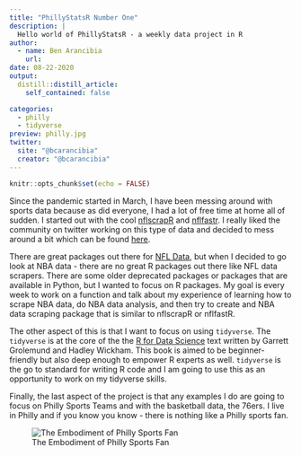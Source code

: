 ```yaml
---
title: "PhillyStatsR Number One"
description: |
  Hello world of PhillyStatsR - a weekly data project in R
author:
  - name: Ben Arancibia
    url: 
date: 08-22-2020
output:
  distill::distill_article:
    self_contained: false

categories:
  - philly
  - tidyverse
preview: philly.jpg
twitter:
  site: "@bcarancibia"
  creator: "@bcarancibia"
---
```


```r
knitr::opts_chunk$set(echo = FALSE)
```

Since the pandemic started in March, I have been messing around with sports data because as did everyone, I had a lot of free time at home all of sudden. I started out with the cool [nflscrapR](https://github.com/maksimhorowitz/nflscrapR) and [nflfastr](https://github.com/mrcaseb/nflfastR). I really liked the community on twitter working on this type of data and decided to mess around a bit which can be found [here](https://github.com/bcarancibia/nfl).

There are great packages out there for [NFL Data](https://github.com/mrcaseb/nflfastR), but when I decided to go look at NBA data - there are no great R packages out there like NFL data scrapers. There are some older deprecated packages or packages that are available in Python, but I wanted to focus on R packages. My goal is every week to work on a function and talk about my experience of learning how to scrape NBA data, do NBA data analysis, and then try to create and NBA data scraping package that is similar to nflscrapR or nflfastR.

The other aspect of this is that I want to focus on using `tidyverse`. The `tidyverse` is at the core of the the [R for Data Science](https://r4ds.had.co.nz/) text written by Garrett Grolemund and Hadley Wickham. This book is aimed to be beginner-friendly but also deep enough to empower R experts as well. `tidyverse` is the go to standard for writing R code and I am going to use this as an opportunity to work on my tidyverse skills.

Finally, the last aspect of the project is that any examples I do are going to focus on Philly Sports Teams and with the basketball data, the 76ers. I live in Philly and if you know you know - there is nothing like a Philly sports fan.  

![The Embodiment of Philly Sports Fan](https://pbs.twimg.com/media/Ef9B4fTWAAI1ZHB?format=jpg&name=large)



